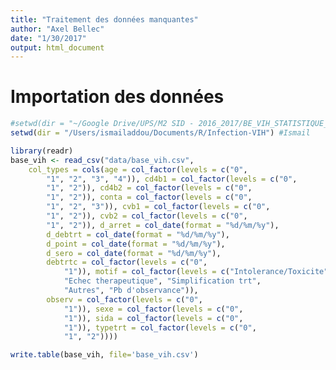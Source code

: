 ```yaml
---
title: "Traitement des données manquantes"
author: "Axel Bellec"
date: "1/30/2017"
output: html_document
---
```


# Importation des données

```r
#setwd(dir = "~/Google Drive/UPS/M2 SID - 2016_2017/BE_VIH_STATISTIQUE_SANTE/")
setwd(dir = "/Users/ismailaddou/Documents/R/Infection-VIH") #Ismail
```


```r
library(readr)
base_vih <- read_csv("data/base_vih.csv", 
    col_types = cols(age = col_factor(levels = c("0", 
        "1", "2", "3", "4")), cd4b1 = col_factor(levels = c("0", 
        "1", "2")), cd4b2 = col_factor(levels = c("0", 
        "1", "2")), conta = col_factor(levels = c("0", 
        "1", "2", "3")), cvb1 = col_factor(levels = c("0", 
        "1", "2")), cvb2 = col_factor(levels = c("0", 
        "1", "2")), d_arret = col_date(format = "%d/%m/%y"), 
        d_debtrt = col_date(format = "%d/%m/%y"), 
        d_point = col_date(format = "%d/%m/%y"), 
        d_sero = col_date(format = "%d/%m/%y"), 
        debtrtc = col_factor(levels = c("0", 
            "1")), motif = col_factor(levels = c("Intolerance/Toxicite", 
            "Echec therapeutique", "Simplification trt", 
            "Autres", "Pb d'observance")), 
        observ = col_factor(levels = c("0", 
            "1")), sexe = col_factor(levels = c("0", 
            "1")), sida = col_factor(levels = c("0", 
            "1")), typetrt = col_factor(levels = c("0", 
            "1", "2"))))

write.table(base_vih, file='base_vih.csv')
```

